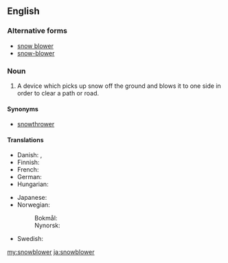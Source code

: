 ==English==

===Alternative forms===
* [[snow blower]]
* [[snow-blower]]

===Noun===
{{en-noun}}
# A device which picks up snow off the ground and blows it to one side in order to clear a path or road.

====Synonyms====
* [[snowthrower]]

====Translations====
{{trans-top|a device for clearing a path or road of snow}}
* Danish: {{t|da|snekanon}}, {{t|da|sneslynge|c}}
* Finnish: {{t+|fi|lumilinko}}
* French: {{t+|fr|souffleuse|f}}
* German: {{t|de|Schneefräse|f}}
* Hungarian: {{t|hu|hómaró}}
{{trans-mid}}
* Japanese: {{t|ja|除雪機|tr=josetsuki|sc=Jpan}}
* Norwegian:
*: Bokmål: {{t|nb|snøfreser|m}}
*: Nynorsk: {{t|nn|snøfresar|m}}
* Swedish: {{t+|sv|snöslunga|c}}
{{trans-bottom}}

[[my:snowblower]]
[[ja:snowblower]]